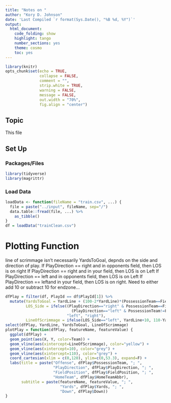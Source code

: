 ```yaml
---
title: "Notes on "
author: "Kory D. Johnson"
date: 'Last Compiled `r format(Sys.Date(), "%B %d, %Y")`'
output:
  html_document:
    code_folding: show
    highlight: tango
    number_sections: yes
    theme: cosmo
    toc: yes
---
```


```r
library(knitr)
opts_chunk$set(echo = TRUE,
               collapse = FALSE,
               comment = "",
               strip.white = TRUE,
               warning = FALSE,
               message = FALSE,
               out.width = "70%",
               fig.align = "center")
```

## Topic

This file 

## Set Up  {.tabset .tabset-fade}

### Packages/Files {-}

```r
library(tidyverse)
library(magrittr)
```

### Load Data {-}

```r
loadData <- function(fileName = "train.csv", ...) {
  file = paste("../input", fileName, sep="/")
  data.table::fread(file, ...) %>% 
    as_tibble()
}
df = loadData("trainClean.csv")
```

# Plotting Function

line of scrimmage isn't necessarily YardsToGoal, depnds on the side and direction of play.
If PlayDirection == right and in opponents field, then LOS is on right
If PlayDirection == right and in your field, then LOS is on Left
If PlayDirection == left and in opponents field, then LOS is on Left
If PlayDirection == leftand in your field, then LOS is on right.
Need to either add 10 or subtract 10 for endzone...

```r
dfPlay = filter(df, PlayId == df$PlayId[1]) %>% 
  mutate(YardsToGoal = YardLine + (100-2*YardLine)*(PossessionTeam==FieldPosition),
         LOS_Side = ifelse((PlayDirection=="right" & PossessionTeam==FieldPosition) |
                             (PlayDirection=="left" & PossessionTeam!=FieldPosition),
                           "left", "right"),
         LineOfScrimmage = ifelse(LOS_Side=="left", YardLine+10, 110-YardLine))
select(dfPlay, YardLine, YardsToGoal, LineOfScrimmage)
plotPlay = function(dfPlay, featureName, featureValue) {
  ggplot(dfPlay) +
  geom_point(aes(X, Y, color=Team)) +
  geom_vline(aes(xintercept=LineOfScrimmage), color="yellow") +
  geom_vline(aes(xintercept=10), color="grey") +
  geom_vline(aes(xintercept=110), color="grey") +
  coord_cartesian(xlim = c(0,120), ylim=c(0,53.3), expand=F) +
  labs(title = paste("Offense", dfPlay$PossessionTeam, "; ",
                     "PlayDirection", dfPlay$PlayDirection, "; ",
                     "FieldPosition", dfPlay$FieldPosition, "; ",
                     "HomeTeam", dfPlay$HomeTeamAbbr),
       subtitle = paste(featureName, featureValue, "; ", 
                        "Yards", dfPlay$Yards, "; ",
                        "Down", dfPlay$Down))
}
```
